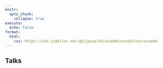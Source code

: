 ```yaml
---
knitr:
  opts_chunk: 
    collapse: true
execute: 
  echo: false
format: 
  html: 
    css: https://cdn.jsdelivr.net/gh/jpswalsh/academicons@1/css/academicons.min.css
---
```


## Talks

<!-- <br> -->

<!-- ```{r} -->
<!-- #| echo: false -->
<!-- #| warning: false -->

<!-- library(htmltools) -->
<!-- library(fontawesome) -->

<!-- source("../code/functions_talks.R") -->

<!-- # bibliography loading -->
<!-- bibliography <- read.csv("../data/csv/talks.csv") -->

<!-- tagList( -->
<!--   div( -->
<!--     class = "grid", -->
<!--     accordeon_mult_code( -->
<!--        data = bibliography, -->
<!--        id = "accordeon",  -->
<!--        show = FALSE -->
<!--     ) -->
<!--   ), -->
<!-- ) -->
<!-- ``` -->

